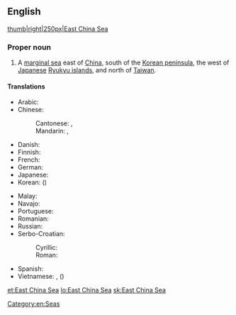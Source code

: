 ==English==

{{wikipedia}}
[[image:East China Sea.jpg|thumb|right|250px|East China Sea]]

===Proper noun===
{{en-proper noun}}

# A [[marginal sea]] east of [[China]], south of the [[Korean peninsula]], the west of [[Japanese]] [[Ryukyu islands]], and north of [[Taiwan]].

====Translations====
{{trans-top|a sea}}
* Arabic: {{t|ar|بَحْر اَلصِّين اَلشَّرْقِيّ|m}}
* Chinese:
*: Cantonese: {{t|yue|東海|sc=Hani}}, {{t|yue|东海|tr=dung1 hoi2|sc=Hani}}
*: Mandarin: {{t|cmn|東海|sc=Hani}}, {{t+|cmn|东海|tr=Dōng Hǎi|sc=Hani}}
* Danish: {{t|da|Østkinesiske Hav}}
* Finnish: {{t|fi|Itä-Kiinanmeri}}
* French: {{t+|fr|mer de Chine orientale|f}}
* German: {{t|de|Ostchinesisches Meer|n}}
* Japanese: {{t|ja|東シナ海|tr=Higashi-Shina-Kai}}
* Korean: {{t|ko|동중국해|tr=Dong-Jungguk-hae|sc=Kore}} ({{t|ko|東中國海|sc=Kore}})
{{trans-mid}}
* Malay: {{t|ms|Laut China Timur}}
* Navajo: {{t|nv|Tónteel náátsʼósí}}
* Portuguese: {{t|pt|Mar da China Oriental|m}}
* Romanian: {{t|ro|Marea Chinei de Est}}
* Russian: {{t|ru|Восточно-Китайское море|n|tr=Vostóčno-Kitájskoje móre|sc=Cyrl}}
* Serbo-Croatian:
*: Cyrillic: {{t|sh|Источнокинеско море|n}}
*: Roman: {{t|sh|Istočnokinesko more|n}} 
* Spanish: {{t|es|mar de China Oriental|m}}
* Vietnamese: {{t|vi|Biển Hoa Đông}}, {{t|vi|Đông Hải}} ({{t|vi|東海}})
{{trans-bottom}}

[[Category:en:Seas]]

[[et:East China Sea]]
[[lo:East China Sea]]
[[sk:East China Sea]]
